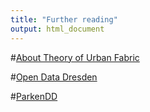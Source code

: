 ```yaml
---
title: "Further reading"
output: html_document
---
```




#[About Theory of Urban Fabric](https://espace.curtin.edu.au/handle/20.500.11937/11247)
<p></p>
#[Open Data Dresden](https://opendata.dresden.de/informationsportal/#app/startpage)
<p></p>
#[ParkenDD](https://parkendd.de) 


